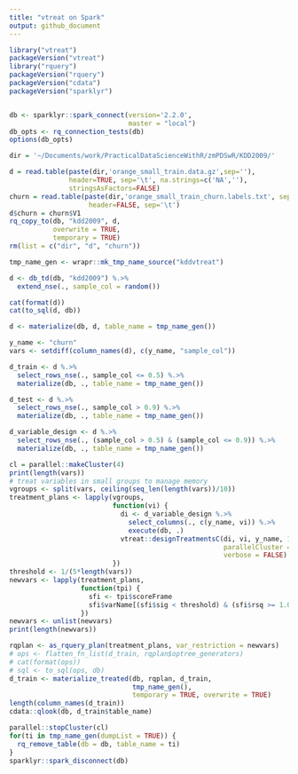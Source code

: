 ```yaml
---
title: "vtreat on Spark"
output: github_document
---
```


```r
library("vtreat")
packageVersion("vtreat")
library("rquery")
packageVersion("rquery")
packageVersion("cdata")
packageVersion("sparklyr")


db <- sparklyr::spark_connect(version='2.2.0', 
                              master = "local")
db_opts <- rq_connection_tests(db)
options(db_opts)
```

```r
dir = '~/Documents/work/PracticalDataScienceWithR/zmPDSwR/KDD2009/' 

d = read.table(paste(dir,'orange_small_train.data.gz',sep=''),
               header=TRUE, sep='\t', na.strings=c('NA',''), 
               stringsAsFactors=FALSE)
churn = read.table(paste(dir,'orange_small_train_churn.labels.txt', sep=''),
                    header=FALSE, sep='\t')
d$churn = churn$V1
rq_copy_to(db, "kdd2009", d,
           overwrite = TRUE,
           temporary = TRUE)
rm(list = c("dir", "d", "churn"))
```

```r
tmp_name_gen <- wrapr::mk_tmp_name_source("kddvtreat")

d <- db_td(db, "kdd2009") %.>%
  extend_nse(., sample_col = random())

cat(format(d))
cat(to_sql(d, db))

d <- materialize(db, d, table_name = tmp_name_gen())

y_name <- "churn"
vars <- setdiff(column_names(d), c(y_name, "sample_col"))

d_train <- d %.>%
  select_rows_nse(., sample_col <= 0.5) %.>%
  materialize(db, ., table_name = tmp_name_gen())

d_test <- d %.>%
  select_rows_nse(., sample_col > 0.9) %.>%
  materialize(db, ., table_name = tmp_name_gen())

d_variable_design <- d %.>%
  select_rows_nse(., (sample_col > 0.5) & (sample_col <= 0.9)) %.>%
  materialize(db, ., table_name = tmp_name_gen())
```

```r
cl = parallel::makeCluster(4)
print(length(vars))
# treat variables in small groups to manage memory
vgroups <- split(vars, ceiling(seq_len(length(vars))/10))
treatment_plans <- lapply(vgroups,
                          function(vi) {
                            di <- d_variable_design %.>%
                              select_columns(., c(y_name, vi)) %.>%
                              execute(db, .)
                            vtreat::designTreatmentsC(di, vi, y_name, 1, 
                                                      parallelCluster = cl,
                                                      verbose = FALSE)
                          })
threshold <- 1/(5*length(vars))
newvars <- lapply(treatment_plans,
                  function(tpi) {
                    sfi <- tpi$scoreFrame
                    sfi$varName[(sfi$sig < threshold) & (sfi$rsq >= 1.0e-3)]
                  })
newvars <- unlist(newvars)
print(length(newvars))
```


```r
rqplan <- as_rquery_plan(treatment_plans, var_restriction = newvars)
# ops <- flatten_fn_list(d_train, rqplan$optree_generators)
# cat(format(ops))
# sql <- to_sql(ops, db)
d_train <- materialize_treated(db, rqplan, d_train, 
                               tmp_name_gen(), 
                               temporary = TRUE, overwrite = TRUE)
length(column_names(d_train))
cdata::qlook(db, d_train$table_name)
```




```r
parallel::stopCluster(cl)
for(ti in tmp_name_gen(dumpList = TRUE)) {
  rq_remove_table(db = db, table_name = ti)
}
sparklyr::spark_disconnect(db)
```
